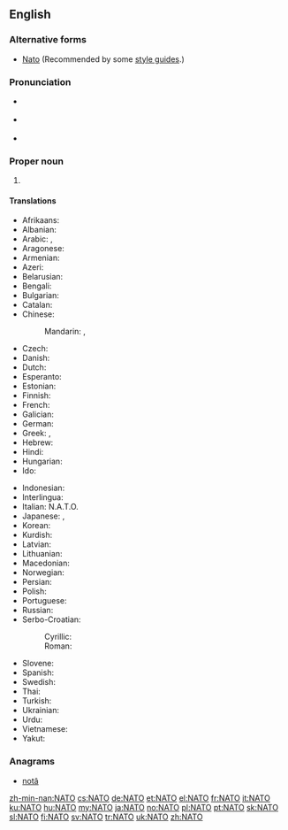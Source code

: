 {{also|nato|Nato}}
==English==
{{wikipedia}}

===Alternative forms===
* [[Nato]] (Recommended by some [[style guide]]s.)

===Pronunciation===
* {{a|UK}} {{IPA|/ˈneɪ.təʊ/}}
* {{a|US}} {{IPA|/ˈneɪ.toʊ/}}
* {{rhymes|eɪtəʊ}}

===Proper noun===
{{en-proper noun}}

# {{acronym of|w:North Atlantic Treaty Organization|North Atlantic Treaty Organization}}

====Translations====
{{trans-top|North Atlantic Treaty Organization}}
* Afrikaans: {{t|af|NAVO}}
* Albanian: {{t|sq|NATO}}
* Arabic: {{t|ar|حلف الناتو|m|tr=Hilf al-naatu}},  {{t|ar|ناتو|m|tr=naatu}}
* Aragonese: {{t|an|OTAN|f}}
* Armenian: {{t|hy|ՆԱՏՕ|tr=NATŌ|sc=Armn}}
* Azeri: {{t|az|NATO}}
* Belarusian: {{t|be|НАТО|f|tr=NÁTO}}
* Bengali: {{t|bn|ন্যাটো}}
* Bulgarian: {{t+|bg|НАТО|tr=NÁTO}}
* Catalan: {{t|ca|OTAN|f}}
* Chinese:
*: Mandarin: {{t+|cmn|北約|sc=Hani}}, {{t|cmn|北约|tr=Běiyuē|sc=Hani}}
* Czech: {{t+|cs|NATO|n}}
* Danish: {{t|da|NATO}}
* Dutch: {{t+|nl|NAVO}}
* Esperanto: {{t|eo|NATO}}
* Estonian: {{t+|et|NATO}}
* Finnish: {{t+|fi|NATO}}
* French: {{t+|fr|OTAN|f}}
* Galician: {{t|gl|OTAN|f}}
* German: {{t+|de|NATO|f}}
* Greek: {{t+|el|ΝΑΤΟ}}, {{t|el|ΟΒΣ}}
* Hebrew: {{t|he|נאט״ו|tr=nat"o}}
* Hindi: {{t|hi|नैटो|tr=naiṭō}}
* Hungarian: {{t+|hu|NATO}}
* Ido: {{t|io|NATO}}
{{trans-mid}}
* Indonesian: {{t|id|NATO}}
* Interlingua: {{t|ia|OTAN}}
* Italian: N.A.T.O.
* Japanese: {{t|ja|北大西洋条約|tr=きたたいせいようじょうやく, kita-taiseyō-jōyaku}},  {{t|ja|ナトー|tr=Natō}}
* Korean: {{t|ko|나토|tr=Nato|sc=Hang}}
* Kurdish: {{t+|ku|NATO}}
* Latvian: {{t|lv|NATO}}
* Lithuanian: {{t|lt|NATO}}
* Macedonian: {{t|mk|НАТО|f|tr=NÁTO}}
* Norwegian: {{t+|no|NATO}}
* Persian: {{t+|fa|ناتو|tr=Nâto}}
* Polish: {{t+|pl|NATO}}
* Portuguese: {{t+|pt|OTAN|f}}
* Russian: {{t+|ru|НАТО|f|tr=NÁTO}}
* Serbo-Croatian:
*: Cyrillic: {{t|sh|НАТО|sc=Cyrl}}
*: Roman: {{t|sh|NATO}}
* Slovene: {{t+|sl|NATO}}
* Spanish: {{t+|es|OTAN|f}}
* Swedish: {{t+|sv|NATO}}
* Thai: {{t|th|นาโต้|tr=naa-dtôh}}
* Turkish: {{t+|tr|NATO}}
* Ukrainian: {{t+|uk|НАТО|f|tr=NÁTO}}
* Urdu: {{t|ur|نیٹو}}
* Vietnamese: {{t|vi|NATO}}
* Yakut: {{t|sah|ХАҮТ|tr=HAUT|sc=Cyrl}}
{{trans-bottom}}

===Anagrams===
* [[notâ#English|notâ]]

[[zh-min-nan:NATO]]
[[cs:NATO]]
[[de:NATO]]
[[et:NATO]]
[[el:NATO]]
[[fr:NATO]]
[[it:NATO]]
[[ku:NATO]]
[[hu:NATO]]
[[my:NATO]]
[[ja:NATO]]
[[no:NATO]]
[[pl:NATO]]
[[pt:NATO]]
[[sk:NATO]]
[[sl:NATO]]
[[fi:NATO]]
[[sv:NATO]]
[[tr:NATO]]
[[uk:NATO]]
[[zh:NATO]]